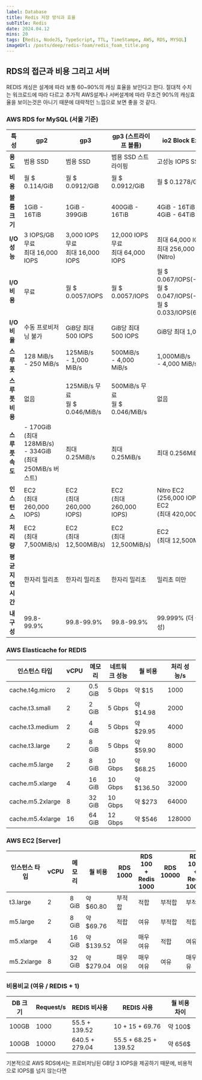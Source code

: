 ```yaml
---
label: Database
title: Redis 저장 방식과 효율
subTitle: Redis
date: 2024.04.12
mins: 20
tags: [Redis, NodeJS, TypeScript, TTL, TimeStampe, AWS, RDS, MYSQL]
imageUrl: /posts/deep/redis-foam/redis_foam_title.png
---
```


## RDS의 접근과 비용 그리고 서버

REDIS 캐싱은 설계에 따라 보통 60~90%의 캐싱 효율을 보인다고 한다.
절대적 수치는 워크로드에 따라 다르고 추가적 AWS설계나 서버설계에 따라 무조건 90%의 캐싱효율을 보이는것은 아니기 때문에 대략적인 느낌으로 보면 좋을 것 같다.

### AWS RDS for MySQL (서울 기준)

| 특성             | gp2                               | gp3                                  | gp3 (스트라이프 볼륨)                 | io2 Block Express                   |
|------------------|-----------------------------------|--------------------------------------|--------------------------------------|-------------------------------------|
| **용도**         | 범용 SSD                          | 범용 SSD                              | 범용 SSD 스트라이핑                   | 고성능 IOPS SSD                      |
| **비용**         | 월 $ 0.114/GiB                    | 월 $ 0.0912/GiB                       | 월 $ 0.0912/GiB                      | 월 $ 0.1278/GiB                     |
| **볼륨크기**     | 1GiB - 16TiB                      | 1GiB - 399GiB                         | 400GiB - 16TiB                       | 4GiB - 16TiB <br/>4GiB - 64TiB (Nitro)         |
| **I/O 성능**     | 3 IOPS/GB 무료<br/>최대 16,000 IOPS | 3,000 IOPS 무료<br/>최대 16,000 IOPS | 12,000 IOPS 무료<br/>최대 64,000 IOPS | 최대 64,000 IOPS <br/> 최대 256,000 IOPS (Nitro)   |
| **I/O 비용**     | 무료                              | 월 $ 0.0057/IOPS                      | 월 $ 0.0057/IOPS                      | 월 $ 0.067/IOPS(-32,000) <br/> 월 $ 0.047/IOPS(-64,000) <br/> 월 $ 0.033/IOPS(64,001-) |
| **I/O 비율**     | 수동 프로비저닝 불가               | GiB당 최대 500 IOPS                   | GiB당 최대 500 IOPS                   | GiB당 최대 1,000 IOPS                            |
| **스루풋**       | 128 MiB/s <br/>- 250 MiB/s        | 125MiB/s <br/>- 1,000 MiB/s          | 500MiB/s <br/>- 4,000 MiB/s           | 1,000MiB/s <br/>- 4,000 MiB/s                    |
| **스루풋 비용**  | 없음                              | 125MiB/s 무료<br/> 월 $ 0.046/MiB/s | 500MiB/s 무료<br/> 월 $ 0.046/MiB/s     | 없음                                |
| **스루풋 속도**  | - 170GiB <br/> (최대 128MiB/s)<br/> - 334GiB <br/> (최대 250MiB/s 버스트) | 최대 0.25MiB/s | 최대 0.25MiB/s | 최대 0.256MiB/s        |
| **인스턴스**     | EC2 <br/> (최대 260,000 IOPS)     | EC2 <br/> (최대 260,000 IOPS)         | EC2 <br/> (최대 260,000 IOPS)                          | Nitro EC2 <br/> (256,000 IOPS) <br/> EC2 <br/> (최대 420,000 IOPS)   |
| **처리량**       | EC2 <br/> (최대 7,500MiB/s)       | EC2 <br/> (최대 12,500MiB/s)           | EC2 <br/> (최대 12,500MiB/s)                          | EC2 <br/> (최대 12,500MiB/s)    |
| **평균지연시간**  | 한자리 밀리초                     | 한자리 밀리초                          | 한자리 밀리초                         | 밀리초 미만                          |
| **내구성**       | 99.8-99.9%                        | 99.8-99.9%                            | 99.8-99.9%                           | 99.999% (더 높은 내구성)             |


### AWS Elasticache for REDIS 

| 인스턴스 타입      | vCPU | 메모리  | 네트워크 성능 | 월 비용       | 처리 성능/s |
|-------------------|------|---------|--------------|---------------|------------|
| cache.t4g.micro   | 2    | 0.5 GiB | 5 Gbps       | 약 $15        | 1000       |
| cache.t3.small    | 2    | 2 GiB   | 5 Gbps       | 약 $14.98     | 2000       |
| cache.t3.medium   | 2    | 4 GiB   | 5 Gbps       | 약 $29.95     | 4000       |
| cache.t3.large    | 2    | 8 GiB   | 5 Gbps       | 약 $59.90     | 8000       |
| cache.m5.large    | 2    | 8 GiB   | 10 Gbps      | 약 $68.25     | 16000      |
| cache.m5.xlarge   | 4    | 16 GiB  | 10 Gbps      | 약 $136.50    | 32000      |
| cache.m5.2xlarge  | 8    | 32 GiB  | 10 Gbps      | 약 $273       | 64000      |
| cache.m5.4xlarge  | 16   | 64 GiB  | 12 Gbps      | 약 $546       | 128000     |

### AWS EC2 [Server]

| 인스턴스 타입       | vCPU | 메모리  | 월 비용       | RDS 1000  | RDS 100 + Redis 1000 | RDS 10000   | RDS 1000 + Redis 10000  |
|--------------------|------|---------|---------------|-----------|---------------------|-------------|-------------------------|
| t3.large           | 2    | 8 GiB   | 약 $60.80     | 부적합    | 적합                 | 부적합      | 부적합                   |
| m5.large           | 2    | 8 GiB   | 약 $69.76     | 적합      | 여유                 | 부적합      | 적합                     |
| m5.xlarge          | 4    | 16 GiB  | 약 $139.52    | 여유      | 매우 여유            | 적합        | 여유                     |
| m5.2xlarge         | 8    | 32 GiB  | 약 $279.04    | 매우 여유 | 매우 여유            | 여유        | 매우 여유                |

### 비용비교 (여유 / REDIS + 1)

| DB 크기 | Request/s | REDIS 비사용    | REDIS 사용            | 월 비용 차이 |
|---------|-----------|----------------|-----------------------|-------------|
| 100GB   | 1000      | 55.5 + 139.52  | 10 + 15 + 69.76       | 약 100$     | 
| 100GB   | 10000     | 640.5 + 279.04 | 55.5 + 68.25 + 139.52 | 약 656$     | 

기본적으로 AWS RDS에서는 프로비저닝된 GB당 3 IOPS을 제공하기 때문에, 
비용적으로 IOPS를 넘지 않는다면 









